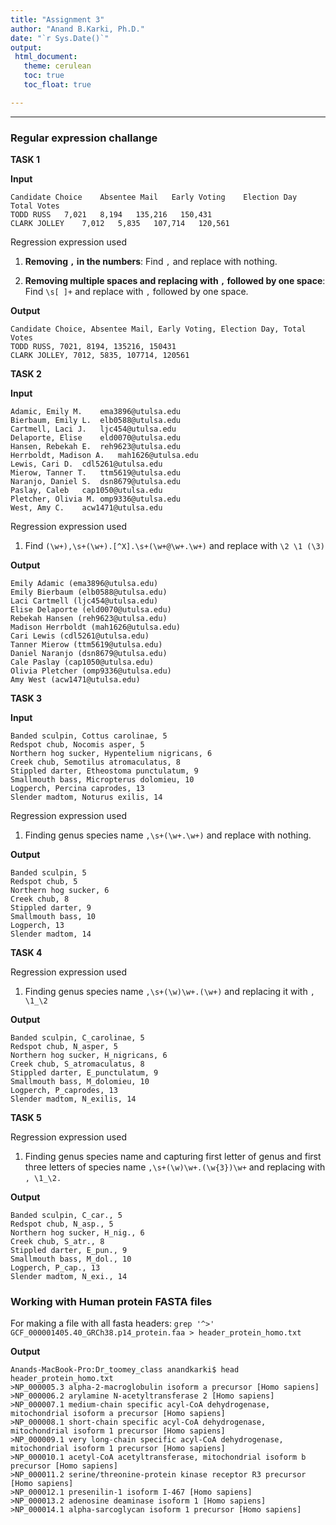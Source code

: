 ```yaml
---
title: "Assignment 3"
author: "Anand B.Karki, Ph.D."
date: "`r Sys.Date()`"
output: 
 html_document:
   theme: cerulean
   toc: true
   toc_float: true

---
```


---

### Regular expression challange 

**TASK 1**

**Input**
```
Candidate Choice    Absentee Mail   Early Voting    Election Day    Total Votes
TODD RUSS   7,021   8,194   135,216   150,431
CLARK JOLLEY    7,012   5,835   107,714   120,561
```
Regression expression used

1. **Removing `,` in the numbers**: Find `,` and replace with nothing.

2. **Removing  multiple spaces and replacing with `,` followed by one space**: Find `\s[ ]+` and replace with `,` followed by one space.


**Output**
```
Candidate Choice, Absentee Mail, Early Voting, Election Day, Total Votes
TODD RUSS, 7021, 8194, 135216, 150431
CLARK JOLLEY, 7012, 5835, 107714, 120561 
```

**TASK 2**

**Input**
```
Adamic, Emily M.    ema3896@utulsa.edu
Bierbaum, Emily L.  elb0588@utulsa.edu
Cartmell, Laci J.   ljc454@utulsa.edu
Delaporte, Elise    eld0070@utulsa.edu
Hansen, Rebekah E.  reh9623@utulsa.edu
Herrboldt, Madison A.   mah1626@utulsa.edu
Lewis, Cari D.  cdl5261@utulsa.edu
Mierow, Tanner T.   ttm5619@utulsa.edu
Naranjo, Daniel S.  dsn8679@utulsa.edu
Paslay, Caleb   cap1050@utulsa.edu
Pletcher, Olivia M. omp9336@utulsa.edu
West, Amy C.    acw1471@utulsa.edu
```
Regression expression used

1. Find `(\w+),\s+(\w+).[^X].\s+(\w+@\w+.\w+)` and replace with `\2 \1 (\3)`

**Output**
```
Emily Adamic (ema3896@utulsa.edu)
Emily Bierbaum (elb0588@utulsa.edu)
Laci Cartmell (ljc454@utulsa.edu)
Elise Delaporte (eld0070@utulsa.edu)
Rebekah Hansen (reh9623@utulsa.edu)
Madison Herrboldt (mah1626@utulsa.edu)
Cari Lewis (cdl5261@utulsa.edu)
Tanner Mierow (ttm5619@utulsa.edu)
Daniel Naranjo (dsn8679@utulsa.edu)
Cale Paslay (cap1050@utulsa.edu)
Olivia Pletcher (omp9336@utulsa.edu)
Amy West (acw1471@utulsa.edu)
```

**TASK 3**

**Input**
```
Banded sculpin, Cottus carolinae, 5
Redspot chub, Nocomis asper, 5
Northern hog sucker, Hypentelium nigricans, 6
Creek chub, Semotilus atromaculatus, 8
Stippled darter, Etheostoma punctulatum, 9
Smallmouth bass, Micropterus dolomieu, 10
Logperch, Percina caprodes, 13
Slender madtom, Noturus exilis, 14
```
Regression expression used

1. Finding genus species name `,\s+(\w+.\w+)` and replace with nothing.

**Output**
```
Banded sculpin, 5
Redspot chub, 5
Northern hog sucker, 6
Creek chub, 8
Stippled darter, 9
Smallmouth bass, 10
Logperch, 13
Slender madtom, 14
```
**TASK 4**

Regression expression used

1. Finding genus species name `,\s+(\w)\w+.(\w+)` and replacing it with `, \1_\2` 

**Output**
```
Banded sculpin, C_carolinae, 5
Redspot chub, N_asper, 5
Northern hog sucker, H_nigricans, 6
Creek chub, S_atromaculatus, 8
Stippled darter, E_punctulatum, 9
Smallmouth bass, M_dolomieu, 10
Logperch, P_caprodes, 13
Slender madtom, N_exilis, 14
```
**TASK 5**

Regression expression used

1. Finding genus species name and capturing first letter of genus and first three letters of species name `,\s+(\w)\w+.(\w{3})\w+` and replacing with `, \1_\2.`

**Output**
```
Banded sculpin, C_car., 5
Redspot chub, N_asp., 5
Northern hog sucker, H_nig., 6
Creek chub, S_atr., 8
Stippled darter, E_pun., 9
Smallmouth bass, M_dol., 10
Logperch, P_cap., 13
Slender madtom, N_exi., 14
```
### Working with Human protein FASTA files

For making a file with all fasta headers:
`grep '^>' GCF_000001405.40_GRCh38.p14_protein.faa > header_protein_homo.txt`

**Output**
```
Anands-MacBook-Pro:Dr_toomey_class anandkarki$ head header_protein_homo.txt 
>NP_000005.3 alpha-2-macroglobulin isoform a precursor [Homo sapiens]
>NP_000006.2 arylamine N-acetyltransferase 2 [Homo sapiens]
>NP_000007.1 medium-chain specific acyl-CoA dehydrogenase, mitochondrial isoform a precursor [Homo sapiens]
>NP_000008.1 short-chain specific acyl-CoA dehydrogenase, mitochondrial isoform 1 precursor [Homo sapiens]
>NP_000009.1 very long-chain specific acyl-CoA dehydrogenase, mitochondrial isoform 1 precursor [Homo sapiens]
>NP_000010.1 acetyl-CoA acetyltransferase, mitochondrial isoform b precursor [Homo sapiens]
>NP_000011.2 serine/threonine-protein kinase receptor R3 precursor [Homo sapiens]
>NP_000012.1 presenilin-1 isoform I-467 [Homo sapiens]
>NP_000013.2 adenosine deaminase isoform 1 [Homo sapiens]
>NP_000014.1 alpha-sarcoglycan isoform 1 precursor [Homo sapiens]
```


